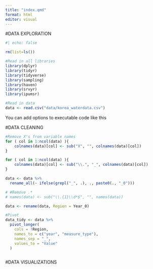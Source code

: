 ```yaml
---
title: "index.qmd"
format: html
editor: visual
---
```


#DATA EXPLORATION

```r
#| echo: false

rm(list=ls()) 

#Read in all libraries 
library(dplyr)
library(tidyr)
library(tidyverse)
library(sampling)
library(haven) 
library(srvyr)
library(ipumsr)

```

```r
#Read in data 
data <- read.csv("data/korea_waterdata.csv")

```

You can add options to executable code like this

#DATA CLEANING 
```r
#Remove X's from variable names 
for ( col in 1:ncol(data) ){
    colnames(data)[col] <- sub("X", "", colnames(data)[col])
}

for ( col in 1:ncol(data) ){
    colnames(data)[col] <- sub("\\.", "_", colnames(data)[col])
}

data <- data %>%
  rename_all(~ ifelse(grepl("_", .), ., paste0(., "_0")))

# #Remove .* 
# names(data) <- sub("\\.{1}\\d*$", "", names(data))

data <- rename(data, Region = Year_0)

#Pivot 
data_tidy <- data %>% 
  pivot_longer(
    cols = !Region,
    names_to = c("year", "measure_type"),
    names_sep = "_",
    values_to = "Value"
  )



```



#DATA VISUALIZATIONS
